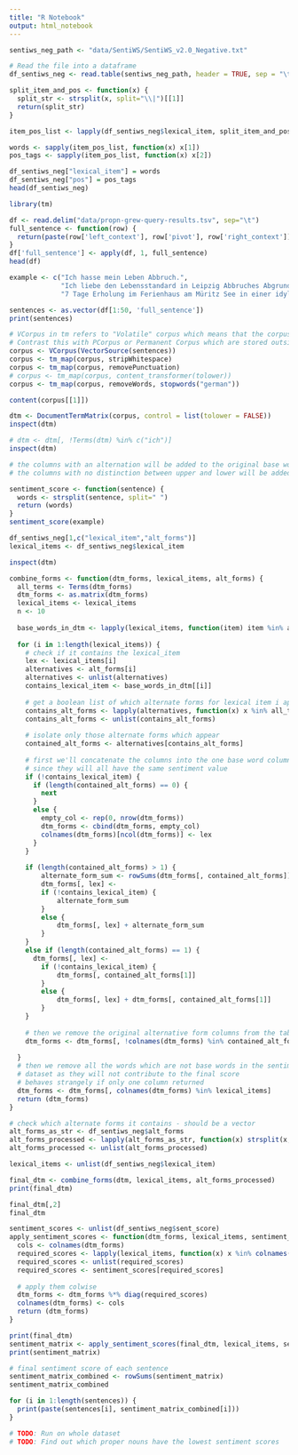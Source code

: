```yaml
---
title: "R Notebook"
output: html_notebook
---
```




```r
sentiws_neg_path <- "data/SentiWS/SentiWS_v2.0_Negative.txt"

# Read the file into a dataframe
df_sentiws_neg <- read.table(sentiws_neg_path, header = TRUE, sep = "\t", stringsAsFactors = FALSE, col.names=c("lexical_item", "sent_score", "alt_forms"))

split_item_and_pos <- function(x) {
  split_str <- strsplit(x, split="\\|")[[1]]
  return(split_str)
}

item_pos_list <- lapply(df_sentiws_neg$lexical_item, split_item_and_pos)

words <- sapply(item_pos_list, function(x) x[1])
pos_tags <- sapply(item_pos_list, function(x) x[2])

df_sentiws_neg["lexical_item"] = words
df_sentiws_neg["pos"] = pos_tags
head(df_sentiws_neg)


```

```r
library(tm)

df <- read.delim("data/propn-grew-query-results.tsv", sep="\t")
full_sentence <- function(row) {
  return(paste(row['left_context'], row['pivot'], row['right_context']))
}
df['full_sentence'] <- apply(df, 1, full_sentence)
head(df)

example <- c("Ich hasse mein Leben Abbruch.",
             "Ich liebe den Lebensstandard in Leipzig Abbruches Abgrund.",
             "7 Tage Erholung im Ferienhaus am Müritz See in einer idyllischen Landschaft Abschreckung Abschreckung Abschreckung.")

sentences <- as.vector(df[1:50, 'full_sentence'])
print(sentences)

# VCorpus in tm refers to "Volatile" corpus which means that the corpus is stored in memory and would be destroyed when the R object containing it is destroyed.
# Contrast this with PCorpus or Permanent Corpus which are stored outside the memory in a db.
corpus <- VCorpus(VectorSource(sentences))
corpus <- tm_map(corpus, stripWhitespace)
corpus <- tm_map(corpus, removePunctuation)
# corpus <- tm_map(corpus, content_transformer(tolower))
corpus <- tm_map(corpus, removeWords, stopwords("german"))

content(corpus[[1]])

dtm <- DocumentTermMatrix(corpus, control = list(tolower = FALSE))
inspect(dtm)

# dtm <- dtm[, !Terms(dtm) %in% c("ich")]
inspect(dtm)

# the columns with an alternation will be added to the original base word
# the columns with no distinction between upper and lower will be added together

sentiment_score <- function(sentence) {
  words <- strsplit(sentence, split=" ")
  return (words)
}
sentiment_score(example)
```

```r
df_sentiws_neg[1,c("lexical_item","alt_forms")]
lexical_items <- df_sentiws_neg$lexical_item

inspect(dtm)

combine_forms <- function(dtm_forms, lexical_items, alt_forms) {
  all_terms <- Terms(dtm_forms)
  dtm_forms <- as.matrix(dtm_forms)
  lexical_items <- lexical_items
  n <- 10
  
  base_words_in_dtm <- lapply(lexical_items, function(item) item %in% all_terms)
  
  for (i in 1:length(lexical_items)) {
    # check if it contains the lexical_item
    lex <- lexical_items[i]
    alternatives <- alt_forms[i]
    alternatives <- unlist(alternatives)
    contains_lexical_item <- base_words_in_dtm[[i]]
  
    # get a boolean list of which alternate forms for lexical item i appear in the DTM
    contains_alt_forms <- lapply(alternatives, function(x) x %in% all_terms)
    contains_alt_forms <- unlist(contains_alt_forms)
    
    # isolate only those alternate forms which appear
    contained_alt_forms <- alternatives[contains_alt_forms]
    
    # first we'll concatenate the columns into the one base word column
    # since they will all have the same sentiment value
    if (!contains_lexical_item) {
      if (length(contained_alt_forms) == 0) {
        next
      } 
      else {
        empty_col <- rep(0, nrow(dtm_forms))
        dtm_forms <- cbind(dtm_forms, empty_col)
        colnames(dtm_forms)[ncol(dtm_forms)] <- lex
      }
    }
    
    if (length(contained_alt_forms) > 1) {
        alternate_form_sum <- rowSums(dtm_forms[, contained_alt_forms])
        dtm_forms[, lex] <- 
        if (!contains_lexical_item) {
            alternate_form_sum
        } 
        else {
            dtm_forms[, lex] + alternate_form_sum
        }
    } 
    else if (length(contained_alt_forms) == 1) {
      dtm_forms[, lex] <- 
        if (!contains_lexical_item) {
            dtm_forms[, contained_alt_forms[1]]
        } 
        else {
            dtm_forms[, lex] + dtm_forms[, contained_alt_forms[1]]
        }
    }
    
    # then we remove the original alternative form columns from the table
    dtm_forms <- dtm_forms[, !colnames(dtm_forms) %in% contained_alt_forms]
    
  }
  # then we remove all the words which are not base words in the sentiment
  # dataset as they will not contribute to the final score
  # behaves strangely if only one column returned
  dtm_forms <- dtm_forms[, colnames(dtm_forms) %in% lexical_items]
  return (dtm_forms)
}

# check which alternate forms it contains - should be a vector
alt_forms_as_str <- df_sentiws_neg$alt_forms
alt_forms_processed <- lapply(alt_forms_as_str, function(x) strsplit(x, split = ","))
alt_forms_processed <- unlist(alt_forms_processed)

lexical_items <- unlist(df_sentiws_neg$lexical_item)

final_dtm <- combine_forms(dtm, lexical_items, alt_forms_processed)
print(final_dtm)
```
```r
final_dtm[,2]
final_dtm

sentiment_scores <- unlist(df_sentiws_neg$sent_score)
apply_sentiment_scores <- function(dtm_forms, lexical_items, sentiment_scores) {
  cols <- colnames(dtm_forms)
  required_scores <- lapply(lexical_items, function(x) x %in% colnames(dtm_forms))
  required_scores <- unlist(required_scores)
  required_scores <- sentiment_scores[required_scores]
  
  # apply them colwise
  dtm_forms <- dtm_forms %*% diag(required_scores)
  colnames(dtm_forms) <- cols
  return (dtm_forms)
}

print(final_dtm)
sentiment_matrix <- apply_sentiment_scores(final_dtm, lexical_items, sentiment_scores)
print(sentiment_matrix)

# final sentiment score of each sentence
sentiment_matrix_combined <- rowSums(sentiment_matrix)
sentiment_matrix_combined

for (i in 1:length(sentences)) {
  print(paste(sentences[i], sentiment_matrix_combined[i]))
}

# TODO: Run on whole dataset
# TODO: Find out which proper nouns have the lowest sentiment scores
```


